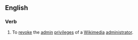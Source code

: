 ==English==

===Verb===
{{en-verb|desysops|desysopping|desysopped}}

#{{context|transitive|wjargon}} To [[revoke]] the [[admin]] [[privilege]]s of a [[Wikimedia]] [[administrator]].